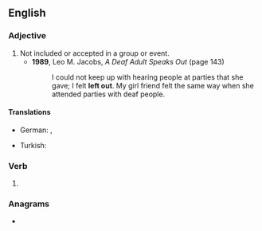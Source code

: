 ==English==

===Adjective===
{{en-adj}}

# Not included or accepted in a group or event.
#* '''1989''', Leo M. Jacobs, ''A Deaf Adult Speaks Out'' (page 143)
#*: I could not keep up with hearing people at parties that she gave; I felt '''left out'''. My girl friend felt the same way when she attended parties with deaf people.

====Translations====
{{trans-top|not included or accepted}}
* German: {{t|de|außen vor}}, {{t+|de|ausgegrenzt}}
{{trans-mid}}
* Turkish: {{t|tr|önün dışında}}
{{trans-bottom}}

===Verb===
{{head|en|verb form}}

# {{en-past of|leave out}}

===Anagrams===
* {{anagrams|en|a=eflottu|outfelt}}